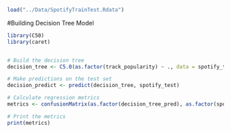 ```r
load("../Data/SpotifyTrainTest.Rdata")
```

#Building Decision Tree Model
```r
library(C50)
library(caret)


# Build the decision tree
decision_tree <- C5.0(as.factor(track_popularity) ~ ., data = spotify_train)

# Make predictions on the test set
decision_predict <- predict(decision_tree, spotify_test)

# Calculate regression metrics
metrics <- confusionMatrix(as.factor(decision_tree_pred), as.factor(spotify_test$track_popularity), positive = "1")

# Print the metrics
print(metrics)


```

